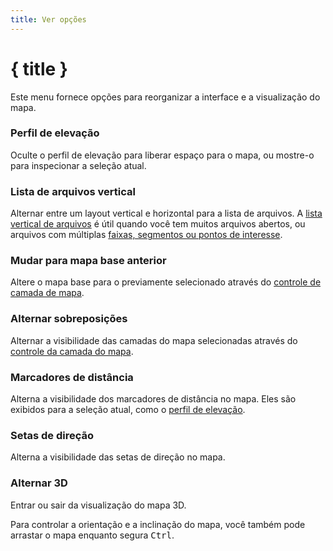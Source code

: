 ```yaml
---
title: Ver opções
---
```


<script lang="ts">
</script>

# { title }

Este menu fornece opções para reorganizar a interface e a visualização do mapa.

### <ChartArea size="16" class="inline-block" style="margin-bottom: 2px" /> Perfil de elevação

Oculte o perfil de elevação para liberar espaço para o mapa, ou mostre-o para inspecionar a seleção atual.

### <GalleryVertical size="16" class="inline-block" style="margin-bottom: 2px" /> Lista de arquivos vertical

Alternar entre um layout vertical e horizontal para a lista de arquivos.
A [lista vertical de arquivos](../files-and-stats) é útil quando você tem muitos arquivos abertos, ou arquivos com múltiplas [faixas, segmentos ou pontos de interesse](../gpx).

### <Map size="16" class="inline-block" style="margin-bottom: 2px" /> Mudar para mapa base anterior

Altere o mapa base para o previamente selecionado através do [controle de camada de mapa](../map-controls).

### <Layers2 size="16" class="inline-block" style="margin-bottom: 2px" /> Alternar sobreposições

Alternar a visibilidade das camadas do mapa selecionadas através do [controle da camada do mapa](../map-controls).

### <Coins size="16" class="inline-block" style="margin-bottom: 2px" /> Marcadores de distância

Alterna a visibilidade dos marcadores de distância no mapa.
Eles são exibidos para a seleção atual, como o [perfil de elevação](../files-and-stats).

### <Milestone size="16" class="inline-block" style="margin-bottom: 2px" /> Setas de direção

Alterna a visibilidade das setas de direção no mapa.

### <Box size="16" class="inline-block" style="margin-bottom: 2px" /> Alternar 3D

Entrar ou sair da visualização do mapa 3D.

<DocsNote>

Para controlar a orientação e a inclinação do mapa, você também pode arrastar o mapa enquanto segura <kbd>Ctrl</kbd>.

</DocsNote>
